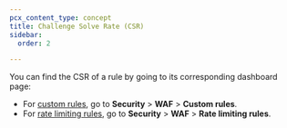 ```yaml
---
pcx_content_type: concept
title: Challenge Solve Rate (CSR)
sidebar:
  order: 2

---
```



<Render file="challenge-solve-rate" />

You can find the CSR of a rule by going to its corresponding dashboard page:

- For [custom rules](/waf/custom-rules/), go to **Security** > **WAF** > **Custom rules**.
- For [rate limiting rules](/waf/rate-limiting-rules/), go to **Security** > **WAF** > **Rate limiting rules**.
